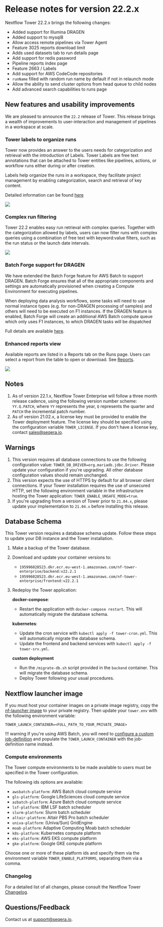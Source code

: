 # Release notes for version 22.2.x

Nextflow Tower 22.2.x brings the following changes:

- Added support for Illumina DRAGEN
- Added support to mysql8
- Allow access remote pipelines via Tower Agent
- Feature 3025 reports download limit
- Adds used datasets tab to run details page
- Add support for redis password
- Pipeline reports index page
- Feature 2663 / Labels
- Add support for AWS CodeCode repositories
- `runName` filled with random run name by default if not in relaunch mode
- Allow the ability to send cluster options from head queue to child nodes
- Add advanced search capabilities to runs page

## New features and usability improvements

We are pleased to announce the `22.2` release of Tower. This release brings a wealth of improvements to user-interaction and management of pipelines in a workspace at scale.

### Tower labels to organize runs

Tower now provides an answer to the users needs for categorization and retrieval with the introduction of Labels. Tower Labels are free text annotations that can be attached to Tower entities like pipelines, actions, or workflow runs either during or after creation.

Labels help organize the runs in a workspace, they facilitate project management by enabling categorization, search and retrieval of key content.

Detailed information can be found [here](https://docs.seqera.io/platform/23.3.0/labels/overview/)

![](./_images/labels.png)

### Complex run filtering

Tower 22.2 enables easy run retrieval with complex queries. Together with the categorization allowed by labels, users can now filter runs with complex queries using a combination of free text with keyword:value filters, such as the run status or the launch date intervals.

![](./_images/filters.png)

### Batch Forge support for DRAGEN

We have extended the Batch Forge feature for AWS Batch to support DRAGEN. Batch Forge ensures that all of the appropriate components and settings are automatically provisioned when creating a Compute Environment for executing pipelines.

When deploying data analysis workflows, some tasks will need to use normal instance types (e.g. for non-DRAGEN processing of samples) and others will need to be executed on F1 instances. If the DRAGEN feature is enabled, Batch Forge will create an additional AWS Batch compute queue which only uses F1 instances, to which DRAGEN tasks will be dispatched

Full details are available [here](../../supported_software/dragen/overview.mdx).

### Enhanced reports view

Available reports are listed in a Reports tab on the Runs page. Users can select a report from the table to open or download. See [Reports](../../reports/overview.mdx).

![](./_images/enhanced_reports.png)

## Notes

1. As of version 22.1.x, Nextflow Tower Enterprise will follow a three month release cadence, using the following version number scheme: `YY.Q.PATCH`, where `YY` represents the year, `Q` represents the quarter and `PATCH` the incremental patch number.
2. As of version 21.02.x, a license key must be provided to enable the Tower deployment feature. The license key should be specified using the configuration variable `TOWER_LICENSE`. If you don't have a license key, contact sales@seqera.io.

## Warnings

1.  This version requires all database connections to use the following configuration value: `TOWER_DB_DRIVER=org.mariadb.jdbc.Driver`. Please update your configuration if you're upgrading. All other database configuration values should remain unchanged.
2.  This version expects the use of HTTPS by default for all browser client connections. If your Tower installation requires the use of unsecured HTTP, set the following environment variable in the infrastructure hosting the Tower application: `TOWER_ENABLE_UNSAFE_MODE=true`.
3.  If you're upgrading from a version of Tower prior to `21.04.x`, please update your implementation to `21.04.x` before installing this release.

## Database Schema

This Tower version requires a database schema update. Follow these steps to update your DB instance and the Tower installation.

1. Make a backup of the Tower database.
2. Download and update your container versions to:

    * `195996028523.dkr.ecr.eu-west-1.amazonaws.com/nf-tower-enterprise/backend:v22.2.1`
    * `195996028523.dkr.ecr.eu-west-1.amazonaws.com/nf-tower-enterprise/frontend:v22.2.1`

3. Redeploy the Tower application:

    **docker-compose**:

     - Restart the application with `docker-compose restart`. This will automatically migrate the database schema.

    **kubernetes**:

     - Update the cron service with `kubectl apply -f tower-cron.yml`. This will automatically migrate the database schema.
     - Update the frontend and backend services with `kubectl apply -f tower-srv.yml`.

    **custom deployment**

     - Run the `/migrate-db.sh` script provided in the `backend` container. This will migrate the database schema.
     - Deploy Tower following your usual procedures.

## Nextflow launcher image

If you must host your container images on a private image registry, copy the [nf-launcher image](https://quay.io/seqeralabs/nf-launcher:j17-22.06.1-edge) to your private registry. Then update your `tower.env` with the following environment variable:

   `TOWER_LAUNCH_CONTAINER=<FULL_PATH_TO_YOUR_PRIVATE_IMAGE>`

!!! warning
If you're using AWS Batch, you will need to [configure a custom job-definition](../advanced-topics/custom-launch-container.mdx) and populate the `TOWER_LAUNCH_CONTAINER` with the job-definition name instead.

### Compute environments

The Tower compute environments to be made available to users must be specified in the Tower configuration.

The following ids options are available:

- `awsbatch-platform`: AWS Batch cloud compute service
- `gls-platform`: Google LifeSciences cloud compute service
- `azbatch-platform`: Azure Batch cloud compute service
- `lsf-platform`: IBM LSF batch scheduler
- `slurm-platform`: Slurm batch scheduler
- `altair-platform`: Altair PBS Pro batch scheduler
- `univa-platform`: (Univa/Sun) GridEngine
- `moab-platform`: Adaptive Computing Moab batch scheduler
- `k8s-platform`: Kubernetes compute platform
- `eks-platform`: AWS EKS compute platform
- `gke-platform`: Google GKE compute platform

Choose one or more of these platform ids and specify them via the environment variable `TOWER_ENABLE_PLATFORMS`, separating them via a comma.

### Changelog

For a detailed list of all changes, please consult the Nextflow Tower [Changelog](./changelog.mdx).

## Questions/Feedback

Contact us at [support@seqera.io](mailto:support@seqera.io).
